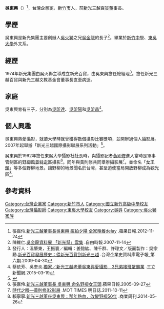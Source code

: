 {{Infobox Officeholder 
|圖像     = 
|圖像大小 = 
|圖像說明 = 
|職務1     = 
|就任日期1 = 
|卸任日期1 = 
|姓名     = 吳東興
|本名     = 
|字       = 
|號       =  
|其他姓名 = 
|性別     = 男
|籍貫     = 
|出生日期 = 1939年
|出生地點 = {{TWN-JPN}}[[新竹州|新竹州]][[新竹市_(州轄市)|新竹市]]
|逝世日期 = {{Death date and age|2020|8|20|1939}} 
|逝世地點 = {{TWN}}[[臺北市|臺北市]]
|居處     = 
|安葬地點 = 
|政黨     = 
|職業     = 
|專業     = 
|父母     = 吳金龍（父）
|配偶     = 已婚
|伴侶     = 
|子女     = 三子
|親屬     = 
|國籍     = {{JPN-EMP}}（1939年－1945年）<br>{{ROC}}（1945年－2020年）
|宗教信仰  = 
|學歷     = 
|母校     = 
|網站     = 
|educate =
*[[新竹中學|新竹中學]]
*[[東吳大學_(臺灣)|東吳大學]]外國語文學系
| past = 
*新光百貨總經理
*新光三越百貨董事長
*新光三越文教基金會董事長
}}

'''吳東興'''（{{bd|1939年||2020年|8月20日|catIdx=Wu}}）<ref>張嘉伶.[http://www.appledaily.com.tw/appledaily/article/finance/20121124/34662060/ 新光三越董事長吳東興 瘋拍夕陽 全家晚餐delay] {{Wayback|url=http://www.appledaily.com.tw/appledaily/article/finance/20121124/34662060/ |date=20150505094252 }}.蘋果日報.2012-11-24</ref>，台灣[[企業家|企業家]]，[[新竹市|新竹市]]人，前[[新光三越百貨|新光三越百貨]]董事長。

==學歷==
吳東興是新光集團主要創辦人[[吳火獅|吳火獅]]之兄[[吳金龍|吳金龍]]的長子<ref>陳維仁.[http://news.ltn.com.tw/news/business/paper/168017 吳金龍資料展 「新光幫」雲集] {{Wayback|url=http://news.ltn.com.tw/news/business/paper/168017 |date=20150505100442 }}.自由時報.2007-11-14</ref>。畢業於[[新竹中學|新竹中學]]、[[東吳大學_(臺灣)|東吳大學]]外文系。

==經歷==
1974年新光集團由吳火獅主導成立新光百貨，由吳東興擔任總經理<ref>發行人：溫肇東，王振寰／編輯：姜懿紘、陳千群、許瓈文／版面製作：吳宗勳.[http://bh.nccu.edu.tw/epapers/epaper006.html#context_3_1 新光百貨發展歷史：從新光百貨到新光三越] {{Wayback|url=http://bh.nccu.edu.tw/epapers/epaper006.html#context_3_1 |date=20150505093740 }}.台灣企業史資料庫電子報_第六期.2009-04-30</ref>。擔任新光三越百貨與新光三越文教基金會董事長直至病逝。

==家庭==
吳東興育有三子，分別為[[吳昕達|吳昕達]]、[[吳昕陽|吳昕陽]]和[[吳昕昌|吳昕昌]]<ref>蔡依芳、吳奎炎.[http://setn.com/News.aspx?NewsID=66455 獨家／新光三越老董吳東興愛攝影　3兄弟接班鞏霸業] {{Wayback|url=http://setn.com/News.aspx?NewsID=66455 |date=20150518051424 }}.三立新聞網.2015-03-19</ref>。

==個人興趣==
吳東興熱愛攝影，就讀大學時就曾獲得數個攝影比賽獎項，並開辦過個人攝影展。2007年起舉辦「新光三越國際攝影聯展系列活動」<ref>{{Cite web |url=http://solomo.xinmedia.com/photo/18783-WuTungShing |title=吳東興攝影個展：藉由鏡頭尋找雲端善變的藝術生命力 |accessdate=2015-05-05 |archive-date=2015-05-05 |archive-url=https://web.archive.org/web/20150505103957/http://solomo.xinmedia.com/photo/18783-WuTungShing |dead-url=yes }}</ref>。

吳東興於1962年擔任東吳大學攝影社社長時，與攝影記者[[黃則修|黃則修]]進入當時是軍事管制區的[[野柳風景特定區|野柳風景特定區]]攝影<ref>張嘉伶.[https://tw.appledaily.com/finance/20050927/L74KVJ4Y5IIIHB3QYYYQV7TZMY/ 新光三越董事長 吳東興 命名野柳女王頭].蘋果日報.2005-09-27</ref>。同年與黃則修共同舉辦攝影展<ref>[http://www.mottimes.com/cht/article_detail.php?serial=96&type=0 時代之眼—黃則修82影展] {{Wayback|url=http://www.mottimes.com/cht/article_detail.php?serial=96&type=0 |date=20150505093631 }}.MOT TIMES 明日誌.2011-10-11</ref>，並命名「[[女王頭|女王頭]]」等多個野柳地景。讓野柳的地景聞名於台灣，甚至迫使當局開放野柳成為觀光區<ref>賴寧寧.[http://www.businessweekly.com.tw/KWebArticle.aspx?id=53439 新光三越董座吳東興：那年熱血，改變野柳50年] {{Wayback|url=http://www.businessweekly.com.tw/KWebArticle.aspx?id=53439 |date=20150505101759 }}.商業周刊.2014-05-26</ref>。

==參考資料==
{{reflist}}

[[Category:台灣企業家|Category:台灣企業家]]
[[Category:新竹市人|Category:新竹市人]]
[[Category:國立新竹高級中學校友|Category:國立新竹高級中學校友]]
[[Category:台灣攝影師|Category:台灣攝影師]] 
[[Category:東吳大學校友|Category:東吳大學校友]]
[[Category:吳姓|Category:吳姓]]
[[Category:吳火獅家族|Category:吳火獅家族]]